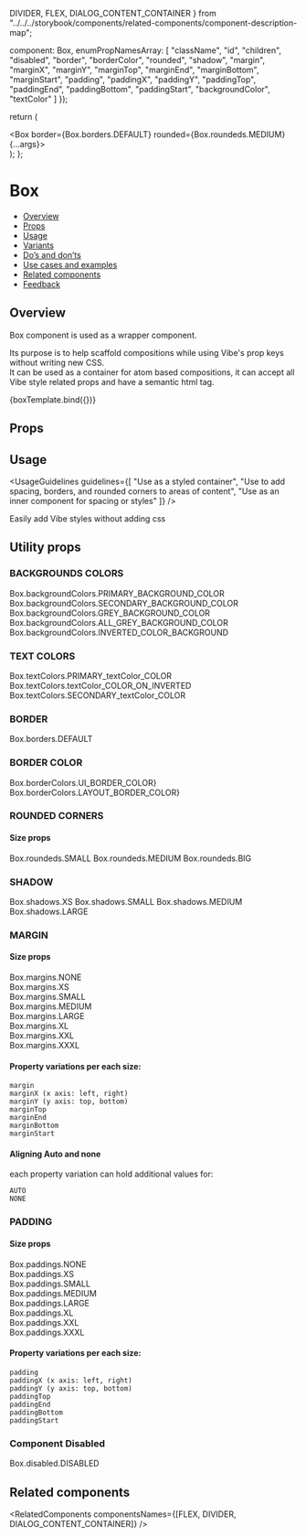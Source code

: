   DIVIDER,
  FLEX,
  DIALOG_CONTENT_CONTAINER
} from "../../../storybook/components/related-components/component-description-map";

  component: Box,
  enumPropNamesArray: [
    "className",
    "id",
    "children",
    "disabled",
    "border",
    "borderColor",
    "rounded",
    "shadow",
    "margin",
    "marginX",
    "marginY",
    "marginTop",
    "marginEnd",
    "marginBottom",
    "marginStart",
    "padding",
    "paddingX",
    "paddingY",
    "paddingTop",
    "paddingEnd",
    "paddingBottom",
    "paddingStart",
    "backgroundColor",
    "textColor"
  ]
});

<Meta title="Layout/Box" component={Box} argTypes={metaSettings.argTypes} decorators={metaSettings.decorators} />

<!--- Component template -->

  return (
    <div className={styles.boxWrapper}>
      <Box border={Box.borders.DEFAULT} rounded={Box.roundeds.MEDIUM} {...args}></Box>
    </div>
  );
};

<!--- Component documentation -->

# Box

- [Overview](#overview)
- [Props](#props)
- [Usage](#usage)
- [Variants](#variants)
- [Do’s and don’ts](#dos-and-donts)
- [Use cases and examples](#use-cases-and-examples)
- [Related components](#related-components)
- [Feedback](#feedback)

## Overview

Box component is used as a wrapper component.

Its purpose is to help scaffold compositions while using Vibe's prop keys without writing new CSS. <br/>It can be used as a container for
atom based compositions, it can accept all Vibe style related props and have a semantic html tag.

<Canvas>
  <Story name="Overview" args={{ children: "Box composite component" }}>
    {boxTemplate.bind({})}
  </Story>
</Canvas>

## Props

<ArgsTable of={Box} />

## Usage

<UsageGuidelines
  guidelines={[
    "Use as a styled container",
    "Use to add spacing, borders, and rounded corners to areas of content",
    "Use as an inner component for spacing or styles"
  ]}
/>

<Tip title="Benefits of the Box component">Easily add Vibe styles without adding css</Tip>

## Utility props

### BACKGROUNDS COLORS

<Canvas>
  <Story name="Background colors">
    <div className={styles.boxWrapper}>
      <Box backgroundColor={Box.backgroundColors.PRIMARY_BACKGROUND_COLOR}>
        Box.backgroundColors.PRIMARY_BACKGROUND_COLOR
      </Box>
      <Box backgroundColor={Box.backgroundColors.SECONDARY_BACKGROUND_COLOR}>
        Box.backgroundColors.SECONDARY_BACKGROUND_COLOR
      </Box>
      <Box backgroundColor={Box.backgroundColors.GREY_BACKGROUND_COLOR}>Box.backgroundColors.GREY_BACKGROUND_COLOR</Box>
      <Box backgroundColor={Box.backgroundColors.ALL_GREY_BACKGROUND_COLOR}>
        Box.backgroundColors.ALL_GREY_BACKGROUND_COLOR
      </Box>
      <Box
        textColor={Box.textColors.TEXT_COLOR_ON_INVERTED}
        backgroundColor={Box.backgroundColors.INVERTED_COLOR_BACKGROUND}
      >
        Box.backgroundColors.INVERTED_COLOR_BACKGROUND
      </Box>
    </div>
  </Story>
</Canvas>

### TEXT COLORS

<Canvas>
  <Story name="Text Colors">
    <div className={styles.boxWrapper}>
      <Box textColor={Box.textColors.PRIMARY_TEXT_COLOR}>Box.textColors.PRIMARY_textColor_COLOR</Box>
      <Box
        backgroundColor={Box.backgroundColors.INVERTED_COLOR_BACKGROUND}
        textColor={Box.textColors.TEXT_COLOR_ON_INVERTED}
      >
        Box.textColors.textColor_COLOR_ON_INVERTED
      </Box>
      <Box textColor={Box.textColors.SECONDARY_TEXT_COLOR}>Box.textColors.SECONDARY_textColor_COLOR</Box>
    </div>
  </Story>
</Canvas>

### BORDER

<Canvas>
  <Story name="Border ">
    <div className={styles.boxWrapper}>
      <Box border={Box.borders.DEFAULT}>Box.borders.DEFAULT</Box>
    </div>
  </Story>
</Canvas>

### BORDER COLOR

<Canvas>
  <Story name="Border Color">
    <div className={styles.boxWrapper}>
      <Box border={Box.borders.DEFAULT} borderColor={Box.borderColors.UI_BORDER_COLOR}>
        Box.borderColors.UI_BORDER_COLOR}
      </Box>
      <Box border={Box.borders.DEFAULT} borderColor={Box.borderColors.LAYOUT_BORDER_COLOR}>
        Box.borderColors.LAYOUT_BORDER_COLOR}
      </Box>
    </div>
  </Story>
</Canvas>

### ROUNDED CORNERS

#### Size props

<Canvas>
  <Story name="Round Corners">
    <div className={styles.boxWrapper}>
      <Box border={Box.borders.DEFAULT} rounded={Box.roundeds.SMALL}>
        Box.roundeds.SMALL
      </Box>
      <Box border={Box.borders.DEFAULT} rounded={Box.roundeds.MEDIUM}>
        Box.roundeds.MEDIUM
      </Box>
      <Box border={Box.borders.DEFAULT} rounded={Box.roundeds.BIG}>
        Box.roundeds.BIG
      </Box>
    </div>
  </Story>
</Canvas>

### SHADOW

<Canvas>
  <Story name="Shadow">
    <div className={styles.boxWrapper}>
      <Box shadow={Box.shadows.XS}>Box.shadows.XS</Box>
      <Box shadow={Box.shadows.SMALL}>Box.shadows.SMALL</Box>
      <Box shadow={Box.shadows.MEDIUM}>Box.shadows.MEDIUM</Box>
      <Box shadow={Box.shadows.LARGE}>Box.shadows.LARGE</Box>
    </div>
  </Story>
</Canvas>

### MARGIN

#### Size props

<Canvas>
  <Story name="Margin">
    <div className={styles.boxWrapper}>
      <div className={styles.boxMarginWrapper}>
        <Box
          backgroundColor={Box.backgroundColors.PRIMARY_BACKGROUND_COLOR}
          border={Box.borders.DEFAULT}
          margin={Box.margins.NONE}
        >
          Box.margins.NONE
        </Box>
      </div>
      <div className={styles.boxMarginWrapper}>
        <Box
          backgroundColor={Box.backgroundColors.PRIMARY_BACKGROUND_COLOR}
          border={Box.borders.DEFAULT}
          margin={Box.margins.XS}
        >
          Box.margins.XS
        </Box>
      </div>
      <div className={styles.boxMarginWrapper}>
        <Box
          backgroundColor={Box.backgroundColors.PRIMARY_BACKGROUND_COLOR}
          border={Box.borders.DEFAULT}
          margin={Box.margins.SMALL}
        >
          Box.margins.SMALL
        </Box>
      </div>
      <div className={styles.boxMarginWrapper}>
        <Box
          backgroundColor={Box.backgroundColors.PRIMARY_BACKGROUND_COLOR}
          border={Box.borders.DEFAULT}
          margin={Box.margins.MEDIUM}
        >
          Box.margins.MEDIUM
        </Box>
      </div>
      <div className={styles.boxMarginWrapper}>
        <Box
          backgroundColor={Box.backgroundColors.PRIMARY_BACKGROUND_COLOR}
          border={Box.borders.DEFAULT}
          margin={Box.margins.LARGE}
        >
          Box.margins.LARGE
        </Box>
      </div>
      <div className={styles.boxMarginWrapper}>
        <Box
          backgroundColor={Box.backgroundColors.PRIMARY_BACKGROUND_COLOR}
          border={Box.borders.DEFAULT}
          margin={Box.margins.XL}
        >
          Box.margins.XL
        </Box>
      </div>
      <div className={styles.boxMarginWrapper}>
        <Box
          backgroundColor={Box.backgroundColors.PRIMARY_BACKGROUND_COLOR}
          border={Box.borders.DEFAULT}
          margin={Box.margins.XXL}
        >
          Box.margins.XXL
        </Box>
      </div>
      <div className={styles.boxMarginWrapper}>
        <Box
          backgroundColor={Box.backgroundColors.PRIMARY_BACKGROUND_COLOR}
          border={Box.borders.DEFAULT}
          margin={Box.margins.XXXL}
        >
          Box.margins.XXXL
        </Box>
      </div>
    </div>
  </Story>
</Canvas>

#### Property variations per each size:

```
margin
marginX (x axis: left, right)
marginY (y axis: top, bottom)
marginTop
marginEnd
marginBottom
marginStart
```

#### Aligning Auto and none

each property variation can hold additional values for:

```
AUTO
NONE
```

### PADDING

#### Size props

<Canvas>
  <Story name="Padding">
    <div className={styles.boxWrapper}>
      <div className={styles.boxPaddingWrapper}>
        <Box border={Box.borders.DEFAULT} padding={Box.paddings.NONE}>
          <div className={styles.boxPaddingInner}>Box.paddings.NONE</div>
        </Box>
      </div>
      <div className={styles.boxPaddingWrapper}>
        <Box border={Box.borders.DEFAULT} padding={Box.paddings.XS}>
          <div className={styles.boxPaddingInner}>Box.paddings.XS</div>
        </Box>
      </div>
      <div className={styles.boxPaddingWrapper}>
        <Box border={Box.borders.DEFAULT} padding={Box.paddings.SMALL}>
          <div className={styles.boxPaddingInner}>Box.paddings.SMALL</div>
        </Box>
      </div>
      <div className={styles.boxPaddingWrapper}>
        <Box border={Box.borders.DEFAULT} padding={Box.paddings.MEDIUM}>
          <div className={styles.boxPaddingInner}>Box.paddings.MEDIUM</div>
        </Box>
      </div>
      <div className={styles.boxPaddingWrapper}>
        <Box border={Box.borders.DEFAULT} padding={Box.paddings.LARGE}>
          <div className={styles.boxPaddingInner}>Box.paddings.LARGE</div>
        </Box>
      </div>
      <div className={styles.boxPaddingWrapper}>
        <Box border={Box.borders.DEFAULT} padding={Box.paddings.XL}>
          <div className={styles.boxPaddingInner}>Box.paddings.XL</div>
        </Box>
      </div>
      <div className={styles.boxPaddingWrapper}>
        <Box border={Box.borders.DEFAULT} padding={Box.paddings.XXL}>
          <div className={styles.boxPaddingInner}>Box.paddings.XXL</div>
        </Box>
      </div>
      <div className={styles.boxPaddingWrapper}>
        <Box border={Box.borders.DEFAULT} padding={Box.paddings.XXXL}>
          <div className={styles.boxPaddingInner}>Box.paddings.XXXL</div>
        </Box>
      </div>
    </div>
  </Story>
</Canvas>

#### Property variations per each size:

```
padding
paddingX (x axis: left, right)
paddingY (y axis: top, bottom)
paddingTop
paddingEnd
paddingBottom
paddingStart
```

### Component Disabled

<Canvas>
  <Story name="Disabled">
    <div className={styles.boxWrapper}>
      <Box backgroundColor={Box.backgroundColors.ALL_GREY_BACKGROUND_COLOR} border={Box.borders.DEFAULT} disabled>
        Box.disabled.DISABLED
      </Box>
    </div>
  </Story>
</Canvas>

## Related components

<RelatedComponents componentsNames={[FLEX, DIVIDER, DIALOG_CONTENT_CONTAINER]} />
